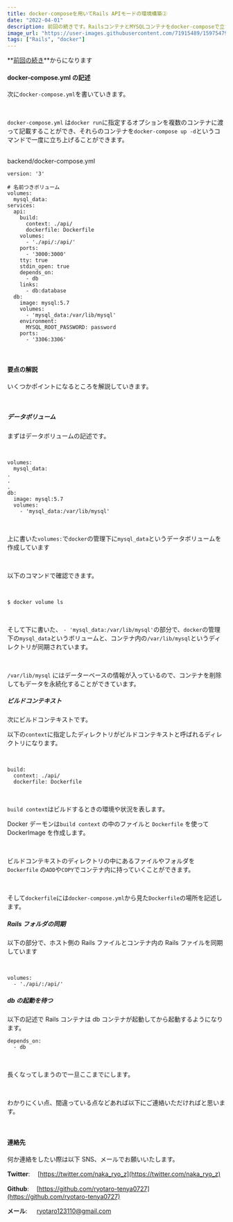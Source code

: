 ```yaml
---
title: docker-composeを用いてRails APIモードの環境構築②
date: "2022-04-01"
description: 前回の続きです。RailsコンテナとMYSQLコンテナをdocker-composeで立ち上げました。
image_url: "https://user-images.githubusercontent.com/71915489/159754796-8d6c7f46-f819-40a7-8848-0a47bda7c79c.png"
tags: ["Rails", "docker"]
---
```


**[前回の続き](https://otaku-programmer.com/docker/rails/1)**からになります

#### docker-compose.yml の記述

次に`docker-compose.yml`を書いていきます。

<br />

`docker-compose.yml` は`docker run`に指定するオプションを複数のコンテナに渡って記載することができ、それらのコンテナを`docker-compose up -d`というコマンドで一度に立ち上げることができます。

<br />

<div class="gatsby-code-title">
  <span>backend/docker-compose.yml</span>
</div>

```ruby{numberLines:true}
version: '3'

# 名前つきボリューム
volumes:
  mysql_data:
services:
  api:
    build:
      context: ./api/
      dockerfile: Dockerfile
    volumes:
      - './api/:/api/'
    ports:
      - '3000:3000'
    tty: true
    stdin_open: true
    depends_on:
      - db
    links:
      - db:database
  db:
    image: mysql:5.7
    volumes:
      - 'mysql_data:/var/lib/mysql'
    environment:
      MYSQL_ROOT_PASSWORD: password
    ports:
      - '3306:3306'
```

<br />

#### 要点の解説

いくつかポイントになるところを解説していきます。

<br />

##### データボリューム

まずはデータボリュームの記述です。

<br />

```ruby{numberLines:true}
volumes:
  mysql_data:
.
.
.
db:
  image: mysql:5.7
  volumes:
    - 'mysql_data:/var/lib/mysql'
```

<br />

上に書いた`volumes:`で`docker`の管理下に`mysql_data`というデータボリュームを作成しています

<br />

以下のコマンドで確認できます。

<br />

```
$ docker volume ls
```

<br />

そして下に書いた、 `- 'mysql_data:/var/lib/mysql'`の部分で、`docker`の管理下の`mysql_data`というボリュームと、コンテナ内の`/var/lib/mysql`というディレクトリが同期されています。

<br />

`/var/lib/mysql` にはデーターベースの情報が入っているので、コンテナを削除してもデータを永続化することができています。

##### ビルドコンテキスト

次にビルドコンテキストです。

以下の`context`に指定したディレクトリがビルドコンテキストと呼ばれるディレクトリになります。

<br />

```
build:
  context: ./api/
  dockerfile: Dockerfile
```

<br />

`build context`はビルドするときの環境や状況を表します。

Docker デーモンは`build context` の中のファイルと `Dockerfile` を使って DockerImage を作成します。

<br />

ビルドコンテキストのディレクトリの中にあるファイルやフォルダを `Dockerfile` の`ADD`や`COPY`でコンテナ内に持っていくことができます。

<br />

そして`dockerfile`には`docker-compose.yml`から見た`Dockerfile`の場所を記述します。

##### Rails フォルダの同期

以下の部分で、ホスト側の Rails ファイルとコンテナ内の Rails ファイルを同期しています

<br />

```
volumes:
  - './api/:/api/'
```

##### db の起動を待つ

以下の記述で Rails コンテナは db コンテナが起動してから起動するようになります。

```
depends_on:
  - db
```

<br />

長くなってしまうので一旦ここまでにします。

<br />

わかりにくい点、間違っている点などあれば以下にご連絡いただければと思います。

<br />

#### 連絡先

何か連絡をしたい際は以下 SNS、メールでお願いいたします。

**Twitter**: 　[https://twitter.com/naka_ryo_z](https://twitter.com/naka_ryo_z)

**Github**: 　[https://github.com/ryotaro-tenya0727](https://github.com/ryotaro-tenya0727)

**メール**: 　 ryotaro123110@gmail.com
